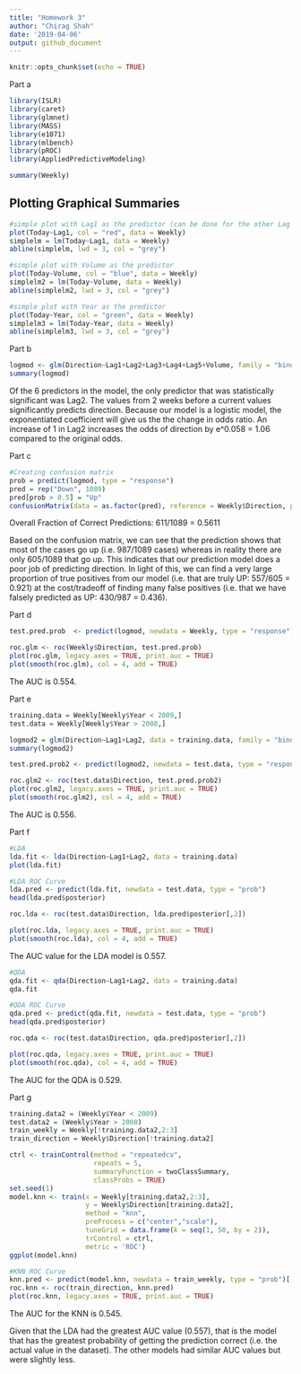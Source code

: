 ```yaml
---
title: "Homework 3"
author: "Chirag Shah"
date: '2019-04-06'
output: github_document
---
```


```r
knitr::opts_chunk$set(echo = TRUE)
```

Part a

```r
library(ISLR)
library(caret)
library(glmnet)
library(MASS)
library(e1071)
library(mlbench)
library(pROC)
library(AppliedPredictiveModeling)

summary(Weekly)
```

## Plotting Graphical Summaries

```r
#simple plot with Lag1 as the predictor (can be done for the other Lag variables)
plot(Today~Lag1, col = "red", data = Weekly)
simplelm = lm(Today~Lag1, data = Weekly)
abline(simplelm, lwd = 3, col = "grey")

#simple plot with Volume as the predictor
plot(Today~Volume, col = "blue", data = Weekly)
simplelm2 = lm(Today~Volume, data = Weekly)
abline(simplelm2, lwd = 3, col = "grey")

#simple plot with Year as the predictor
plot(Today~Year, col = "green", data = Weekly)
simplelm3 = lm(Today~Year, data = Weekly)
abline(simplelm3, lwd = 3, col = "grey")
```

Part b 

```r
logmod <- glm(Direction~Lag1+Lag2+Lag3+Lag4+Lag5+Volume, family = "binomial", data = Weekly)
summary(logmod)
```

Of the 6 predictors in the model, the only predictor that was statistically significant was Lag2. The values from 2 weeks before a current values significantly predicts direction. Because our model is a logistic model, the exponentiated coefficient will give us the the change in odds ratio. An increase of 1 in Lag2 increases the odds of direction by e^0.058 = 1.06 compared to the original odds.

Part c

```r
#Creating confusion matrix
prob = predict(logmod, type = "response")
pred = rep("Down", 1089)
pred[prob > 0.5] = "Up"
confusionMatrix(data = as.factor(pred), reference = Weekly$Direction, positive = "Down")
```

Overall Fraction of Correct Predictions: 611/1089 = 0.5611

Based on the confusion matrix, we can see that the prediction shows that most of the cases go up (i.e. 987/1089 cases) whereas in reality there are only 605/1089 that go up. This indicates that our prediction model does a poor job of predicting direction. In light of this, we can find a very large proportion of true positives from our model (i.e. that are truly UP: 557/605 = 0.921) at the cost/tradeoff of finding many false positives (i.e. that we have falsely predicted as UP: 430/987 = 0.436). 

Part d

```r
test.pred.prob  <- predict(logmod, newdata = Weekly, type = "response")

roc.glm <- roc(Weekly$Direction, test.pred.prob)
plot(roc.glm, legacy.axes = TRUE, print.auc = TRUE)
plot(smooth(roc.glm), col = 4, add = TRUE)
```

The AUC is 0.554.

Part e

```r
training.data = Weekly[Weekly$Year < 2009,]
test.data = Weekly[Weekly$Year > 2008,]

logmod2 = glm(Direction~Lag1+Lag2, data = training.data, family = "binomial")
summary(logmod2)
```

```r
test.pred.prob2 <- predict(logmod2, newdata = test.data, type = "response")

roc.glm2 <- roc(test.data$Direction, test.pred.prob2)
plot(roc.glm2, legacy.axes = TRUE, print.auc = TRUE)
plot(smooth(roc.glm2), col = 4, add = TRUE)
```

The AUC is 0.556.

Part f

```r
#LDA
lda.fit <- lda(Direction~Lag1+Lag2, data = training.data)
plot(lda.fit)
```

```r
#LDA ROC Curve
lda.pred <- predict(lda.fit, newdata = test.data, type = "prob")
head(lda.pred$posterior)

roc.lda <- roc(test.data$Direction, lda.pred$posterior[,2])

plot(roc.lda, legacy.axes = TRUE, print.auc = TRUE)
plot(smooth(roc.lda), col = 4, add = TRUE)
```

The AUC value for the LDA model is 0.557.

```r
#QDA
qda.fit <- qda(Direction~Lag1+Lag2, data = training.data)
qda.fit
```

```r
#QDA ROC Curve
qda.pred <- predict(qda.fit, newdata = test.data, type = "prob")
head(qda.pred$posterior)

roc.qda <- roc(test.data$Direction, qda.pred$posterior[,2])

plot(roc.qda, legacy.axes = TRUE, print.auc = TRUE)
plot(smooth(roc.qda), col = 4, add = TRUE)
```

The AUC for the QDA is 0.529. 

Part g

```r
training.data2 = (Weekly$Year < 2009)
test.data2 = (Weekly$Year > 2008)
train_weekly = Weekly[!training.data2,2:3]
train_direction = Weekly$Direction[!training.data2]

ctrl <- trainControl(method = "repeatedcv",
                     repeats = 5,
                     summaryFunction = twoClassSummary,
                     classProbs = TRUE)
set.seed(1)
model.knn <- train(x = Weekly[training.data2,2:3],
                   y = Weekly$Direction[training.data2],
                   method = "knn",
                   preProcess = c("center","scale"),
                   tuneGrid = data.frame(k = seq(1, 50, by = 2)),
                   trControl = ctrl,
                   metric = 'ROC')
ggplot(model.knn)
```

```r
#KNN ROC Curve
knn.pred <- predict(model.knn, newdata = train_weekly, type = "prob")[,2]
roc.knn <- roc(train_direction, knn.pred)
plot(roc.knn, legacy.axes = TRUE, print.auc = TRUE)
```

The AUC for the KNN is 0.545. 

Given that the LDA had the greatest AUC value (0.557), that is the model that has the greatest probability of getting the prediction correct (i.e. the actual value in the dataset). The other models had similar AUC values but were slightly less. 